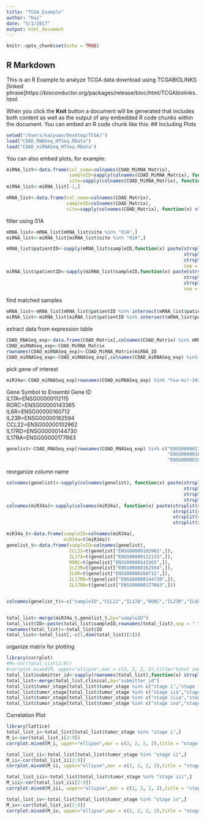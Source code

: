 ```yaml
---
title: "TCGA_Example"
author: "Kai"
date: "5/1/2017"
output: html_document
---
```


```r
knitr::opts_chunk$set(echo = TRUE)
```

## R Markdown

This is an R Example to analyze TCGA data download using TCGABIOLINKS [linked phrase]https://bioconductor.org/packages/release/bioc/html/TCGAbiolinks.html

When you click the **Knit** button a document will be generated that includes both content as well as the output of any embedded R code chunks within the document. You can embed an R code chunk like this:
## Including Plots
```r
setwd("/Users/kaiyuan/Desktop/TCGA/")
load("COAD_RNASeq_HTSeq.RData")
load("COAD_miRNASeq_HTSeq.RData")
```
You can also embed plots, for example:
```r
miRNA_list<-data.frame(col_name=colnames(COAD_MiRNA_Matrix),
                       sampleID=sapply(colnames(COAD_MiRNA_Matrix), function(x) strsplit(x,"_")[[1]][3]),
                       site=sapply(colnames(COAD_MiRNA_Matrix), function(x) strsplit(x,"-")[[1]][4]))
miRNA_list<-miRNA_list[-1,]

mRNA_list<-data.frame(col_name=colnames(COAD_Matrix),
                      sampleID=colnames(COAD_Matrix),
                      site=sapply(colnames(COAD_Matrix), function(x) strsplit(x,"-")[[1]][4]))
```
filter using 01A
```r
mRNA_list<-mRNA_list[mRNA_list$site %in% "01A",]
miRNA_list<-miRNA_list[miRNA_list$site %in% "01A",]

mRNA_list$patientID<-sapply(mRNA_list$sampleID,function(x) paste(strsplit(as.character(x),"-")[[1]][1],
                                                                 strsplit(as.character(x),"-")[[1]][2],
                                                                 strsplit(as.character(x),"-")[[1]][3],
                                                                 sep = "-"))
miRNA_list$patientID<-sapply(miRNA_list$sampleID,function(x) paste(strsplit(as.character(x),"-")[[1]][1],
                                                                 strsplit(as.character(x),"-")[[1]][2],
                                                                 strsplit(as.character(x),"-")[[1]][3],
                                                                 sep = "-"))
```
find matched samples
```r
mRNA_list<-mRNA_list[mRNA_list$patientID %in% intersect(mRNA_list$patientID,miRNA_list$patientID),]
miRNA_list<-miRNA_list[miRNA_list$patientID %in% intersect(mRNA_list$patientID,miRNA_list$patientID),]
```
extract data from expression table
```r
COAD_RNASeq_exp<-data.frame(COAD_Matrix[,colnames(COAD_Matrix) %in% mRNA_list$col_name])
COAD_miRNASeq_exp<-COAD_MiRNA_Matrix
rownames(COAD_miRNASeq_exp)<-COAD_MiRNA_Matrix$miRNA_ID
COAD_miRNASeq_exp<-COAD_miRNASeq_exp[,colnames(COAD_miRNASeq_exp) %in% miRNA_list$col_name]
```
pick gene of interest
```r
miR34a<-COAD_miRNASeq_exp[rownames(COAD_miRNASeq_exp) %in% "hsa-mir-34a",]
```
Gene Symbol	to Ensembl Gene ID  
IL17A=ENSG00000112115  
RORC=ENSG00000143365  
IL6R=ENSG00000160712  
IL23R=ENSG00000162594  
CCL22=ENSG00000102962  
IL17RD=ENSG00000144730  
IL17RA=ENSG00000177663  
```r
genelist<-COAD_RNASeq_exp[rownames(COAD_RNASeq_exp) %in% c("ENSG00000112115","ENSG00000143365",
                                                           "ENSG00000160712","ENSG00000162594",
                                                           "ENSG00000102962","ENSG00000144730","ENSG00000177663"),]
```
reorganize column name
```r
colnames(genelist)<-sapply(colnames(genelist), function(x) paste(strsplit(x,"[.]")[[1]][1],
                                                                 strsplit(x,"[.]")[[1]][2],
                                                                 strsplit(x,"[.]")[[1]][3],
                                                                 strsplit(x,"[.]")[[1]][4],sep = "-"))
colnames(miR34a)<-sapply(colnames(miR34a), function(x) paste(strsplit(strsplit(x,"_")[[1]][3],"-")[[1]][1],
                                                             strsplit(strsplit(x,"_")[[1]][3],"-")[[1]][2],
                                                             strsplit(strsplit(x,"_")[[1]][3],"-")[[1]][3],
                                                             strsplit(strsplit(x,"_")[[1]][3],"-")[[1]][4],sep = "-"))

miR34a_t<-data.frame(sampleID=colnames(miR34a),
                     miR34a=t(miR34a))
genelist_t<-data.frame(sampleID=colnames(genelist),
                       CCL22=t(genelist["ENSG00000102962",]),
                       IL17A=t(genelist["ENSG00000112115",]),
                       RORC=t(genelist["ENSG00000143365",]),
                       IL23R=t(genelist["ENSG00000162594",]),
                       IL6R=t(genelist["ENSG00000160712",]),
                       IL17RD=t(genelist["ENSG00000144730",]),
                       IL17RA=t(genelist["ENSG00000177663",]))


colnames(genelist_t)<-c("sampleID","CCL22","IL17A","RORC","IL23R","IL6R","IL17RD","IL17RA")


total_list<-merge(miR34a_t,genelist_t,by="sampleID")
total_list$ID<-paste(total_list$sampleID,rownames(total_list),sep = "-")
rownames(total_list)<-total_list$ID
total_list<-total_list[,-c(1,dim(total_list)[2])]
```
organize matrix for plotting
```r
library(corrplot)
#M<-cor(total_list[2:9])
#corrplot.mixed(M, upper="ellipse",mar = c(2, 2, 2, 2),title="total samples")
total_list$submitter_id<-sapply(rownames(total_list),function(x) strsplit(x,"-01")[[1]][1])
total_list<-merge(total_list,clinical,by="submitter_id")
total_list$tumor_stage[total_list$tumor_stage %in% c("stage i","stage ia")]<-"stage i"
total_list$tumor_stage[total_list$tumor_stage %in% c("stage iia","stage iib","stage ii","stage iic")]<-"stage ii"
total_list$tumor_stage[total_list$tumor_stage %in% c("stage iiia","stage iiib","stage iiic","stage iii")]<-"stage iii"
total_list$tumor_stage[total_list$tumor_stage %in% c("stage iva","stage ivb","stage iv")]<-"stage iv"
```
Correlation Plot
```r
library(lattice)
total_list_i<-total_list[total_list$tumor_stage %in% "stage i",]
M_i<-cor(total_list_i[2:9])
corrplot.mixed(M_i, upper="ellipse",mar = c(2, 2, 2, 2),title = "stage I")

total_list_ii<-total_list[total_list$tumor_stage %in% "stage ii",]
M_ii<-cor(total_list_ii[2:9])
corrplot.mixed(M_ii, upper="ellipse",mar = c(2, 2, 2, 2),title = "stage II")

total_list_iii<-total_list[total_list$tumor_stage %in% "stage iii",]
M_iii<-cor(total_list_iii[2:9])
corrplot.mixed(M_iii, upper="ellipse",mar = c(2, 2, 2, 2),title = "stage III")

total_list_iv<-total_list[total_list$tumor_stage %in% "stage iv",]
M_iv<-cor(total_list_iv[2:9])
corrplot.mixed(M_iv, upper="ellipse",mar = c(2, 2, 2, 2),title = "stage IV")
```

